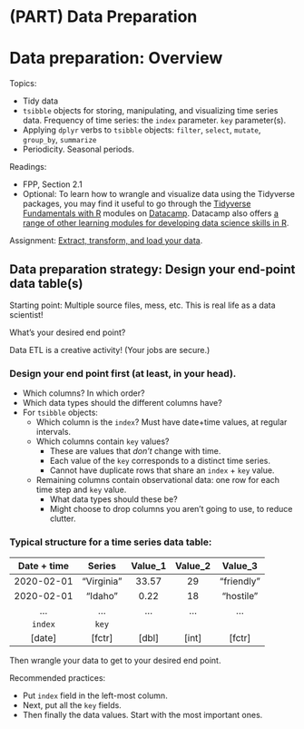 # (PART) Data Preparation {-} 

# Data preparation: Overview

Topics:

* Tidy data
* `tsibble` objects for storing, manipulating, and visualizing time series data. Frequency of time series: the `index` parameter. `key` parameter(s).
* Applying `dplyr` verbs to `tsibble` objects: `filter`, `select`, `mutate`, `group_by`, `summarize`
* Periodicity. Seasonal periods.


Readings:

* FPP, Section 2.1
* Optional: To learn how to wrangle and visualize data using the Tidyverse packages, you may find it useful to go through the [Tidyverse Fundamentals with R](https://learn.datacamp.com/skill-tracks/tidyverse-fundamentals) modules on [Datacamp](https://learn.datacamp.com/). Datacamp also offers [a range of other learning modules for developing data science skills in R](https://learn.datacamp.com/career-tracks/data-scientist-with-r). 

Assignment: [Extract, transform, and load your data](https://github.com/uva-eng-time-series-sp21/sys5581-course-materials/blob/master/assignments/assignment_data_etl.pdf).



## Data preparation strategy: Design your end-point data table(s)

Starting point: Multiple source files, mess, etc. This is real life as a data scientist!

What's your desired end point?

Data ETL is a creative activity! (Your jobs are secure.)

### Design your end point first (at least, in your head).

* Which columns? In which order?
* Which data types should the different columns have?
* For `tsibble` objects: 
  - Which column is the `index`? Must have date+time values, at regular intervals.
  - Which columns contain `key` values? 
      - These are values that *don't* change with time.
      - Each value of the `key` corresponds to a distinct time series.
      - Cannot have duplicate rows that share an `index` + `key` value.
  - Remaining columns contain observational data: one row for each time step and `key` value.
      - What data types should these be?
      - Might choose to drop columns you aren't going to use, to reduce clutter.


### Typical structure for a time series data table:

 | Date + time  |  Series |  Value_1 | Value_2 | Value_3 |
 |:-----------:|:----------:|:-------:|:-------:|:--------:|
 | 2020-02-01  |   "Virginia" | 33.57  | 29     |  "friendly" |
 | 2020-02-01  |   "Idaho" | 0.22  | 18     |  "hostile" |
 |   ...          |  ...   | ...    | ... | ... |       
 |  `index`     |   `key`  |         |          |          |
 |  [date]      |   [fctr] |  [dbl]  |  [int]   |  [fctr]  | 


Then wrangle your data to get to your desired end point.

Recommended practices:

* Put `index` field in the left-most column.
* Next, put all the `key` fields.
* Then finally the data values. Start with the most important ones.

